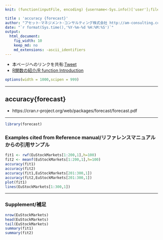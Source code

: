 ```yaml
---
knit: (function(inputFile, encoding) {username<-Sys.info()['user'];fileName<-'defaultPath.csv';pathToFile <-paste0('C:/Users/',username,'/Desktop/pathToCSV/');setwd(pathToFile);buf0<-read.csv(fileName,header = F,skip = 0,stringsAsFactor = F,check.names = F,fileEncoding = 'utf-8');htmlName<-'accuracy';rmarkdown::render(inputFile,encoding = encoding,output_file = paste0('C:/Users/',username,buf0[2,1],'charts/','am-consulting.co.jp-',htmlName,'.html')) })

title : 'accuracy {forecast}'
author: "アセット･マネジメント･コンサルティング株式会社 http://am-consulting.co.jp"
date: "`r format(Sys.time(),'%Y-%m-%d %H:%M:%S')`"
output: 
  html_document:
    fig_width: 10
    keep_md: no
    md_extensions: -ascii_identifiers
---
```

<link href="http://knowledgevault.saecanet.com/components/rmarkdown-html.css" rel="stylesheet">
<script src="http://knowledgevault.saecanet.com/components/JavascriptCode.js"></script>
<style>.main-container {max-width:1000px;}</style>

- 本ページへのリンクを共有:<a href="https://twitter.com/share" class="twitter-share-button" data-via="AMC2_Japan" data-size="large">Tweet</a> <script>!function(d,s,id){var js,fjs=d.getElementsByTagName(s)[0],p=/^http:/.test(d.location)?'http':'https';if(!d.getElementById(id)){js=d.createElement(s);js.id=id;js.src=p+'://platform.twitter.com/widgets.js';fjs.parentNode.insertBefore(js,fjs);}}(document, 'script', 'twitter-wjs');</script>
- <a href="http://olive.saecanet.com/p/r.html" target="_blank">R関数の紹介/R function Introduction</a>

```r
options(width = 1000,scipen = 999)
```

***
## accuracy{forecast}
- https://cran.r-project.org/web/packages/forecast/forecast.pdf


***

```r
library(forecast)
```

### Examples cited from Reference manual/リファレンスマニュアルからの引用サンプル

```r
fit1 <- rwf(EuStockMarkets[1:200,1],h=100)
fit2 <- meanf(EuStockMarkets[1:200,1],h=100)
accuracy(fit1)
accuracy(fit2)
accuracy(fit1,EuStockMarkets[201:300,1])
accuracy(fit2,EuStockMarkets[201:300,1])
plot(fit1)
lines(EuStockMarkets[1:300,1])
```

***
### Supplement/補足

```r
nrow(EuStockMarkets)
head(EuStockMarkets)
tail(EuStockMarkets)
summary(fit1)
summary(fit2)
```

<script>MakeNegative();</script>
<script>
  (function(i,s,o,g,r,a,m){i['GoogleAnalyticsObject']=r;i[r]=i[r]||function(){
  (i[r].q=i[r].q||[]).push(arguments)},i[r].l=1*new Date();a=s.createElement(o),
  m=s.getElementsByTagName(o)[0];a.async=1;a.src=g;m.parentNode.insertBefore(a,m)
  })(window,document,'script','https://www.google-analytics.com/analytics.js','ga');

  ga('create', 'UA-3077339-5', 'auto');
  ga('send', 'pageview');

</script>
